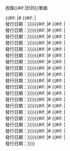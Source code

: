 <includeonly><tr style="text-align:center;">
  <th style="background:{{Infobox Album/color|{{{type|{{{Type|}}}}}}}};" colspan="3">收錄{{#if:{{{name|}}}{{{Name|}}}|於{{nobold|《}}{{If empty|{{{name|}}}{{{Name|}}}|{{{name|}}}}}{{nobold|》}}的}}單曲</th>
</tr>
<tr style="text-align:left; vertical-align:top; font-size:90%">
  <td colspan="3">{{#if: {{{Single 1|}}}{{{single 1|}}}{{{single1|}}} |# {{{Single 1|}}}{{{single 1|}}}{{{single1|}}}{{#if: {{{Single 1 date|}}}{{{single 1 date|}}}{{{single1date|}}} |<br />發行日期：{{{Single 1 date|}}}{{{single 1 date|}}}{{{single1date|}}}}}}}{{#if: {{{Single 2|}}}{{{single 2|}}}{{{single2|}}} |# {{{Single 2|}}}{{{single 2|}}}{{{single2|}}}{{#if: {{{Single 2 date|}}}{{{single 2 date|}}}{{{single2date|}}} |<br />發行日期：{{{Single 2 date|}}}{{{single 2 date|}}}{{{single2date|}}}}}}}{{#if: {{{Single 3|}}}{{{single 3|}}}{{{single3|}}} |# {{{Single 3|}}}{{{single 3|}}}{{{single3|}}}{{#if: {{{Single 3 date|}}}{{{single 3 date|}}}{{{single3date|}}} |<br />發行日期：{{{Single 3 date|}}}{{{single 3 date|}}}{{{single3date|}}}}}}}{{#if: {{{Single 4|}}}{{{single 4|}}}{{{single4|}}} |# {{{Single 4|}}}{{{single 4|}}}{{{single4|}}}{{#if: {{{Single 4 date|}}}{{{single 4 date|}}}{{{single4date|}}} |<br />發行日期：{{{Single 4 date|}}}{{{single 4 date|}}}{{{single4date|}}}}}}}{{#if: {{{Single 5|}}}{{{single 5|}}}{{{single5|}}} |# {{{Single 5|}}}{{{single 5|}}}{{{single5|}}}{{#if: {{{Single 5 date|}}}{{{single 5 date|}}}{{{single5date|}}} |<br />發行日期：{{{Single 5 date|}}}{{{single 5 date|}}}{{{single5date|}}}}}}}{{#if: {{{Single 6|}}}{{{single 6|}}}{{{single6|}}} |# {{{Single 6|}}}{{{single 6|}}}{{{single6|}}}{{#if: {{{Single 6 date|}}}{{{single 6 date|}}}{{{single6date|}}} |<br />發行日期：{{{Single 6 date|}}}{{{single 6 date|}}}{{{single6date|}}}}}}}{{#if: {{{Single 7|}}}{{{single 7|}}}{{{single7|}}} |# {{{Single 7|}}}{{{single 7|}}}{{{single7|}}}{{#if: {{{Single 7 date|}}}{{{single 7 date|}}}{{{single7date|}}} |<br />發行日期：{{{Single 7 date|}}}{{{single 7 date|}}}{{{single7date|}}}}}}}{{#if: {{{Single 8|}}}{{{single 8|}}}{{{single8|}}} |# {{{Single 8|}}}{{{single 8|}}}{{{single8|}}}{{#if: {{{Single 8 date|}}}{{{single 8 date|}}}{{{single8date|}}} |<br />發行日期：{{{Single 8 date|}}}{{{single 8 date|}}}{{{single8date|}}}}}}}{{#if: {{{Single 9|}}}{{{single 9|}}}{{{single9|}}} |# {{{Single 9|}}}{{{single 9|}}}{{{single9|}}}{{#if: {{{Single 9 date|}}}{{{single 9 date|}}}{{{single9date|}}} |<br />發行日期：{{{Single 9 date|}}}{{{single 9 date|}}}{{{single9date|}}}}}}}{{#if: {{{Single 10|}}}{{{single 10|}}}{{{single10|}}} |# {{{Single 10|}}}{{{single 10|}}}{{{single10|}}}{{#if: {{{Single 10 date|}}}{{{single 10 date|}}}{{{single10date|}}} |<br />發行日期：{{{Single 10 date|}}}{{{single 10 date|}}}{{{single10date|}}}}}}}{{#if: {{{Single 11|}}}{{{single 11|}}}{{{single11|}}} |# {{{Single 11|}}}{{{single 11|}}}{{{single11|}}}{{#if: {{{Single 11 date|}}}{{{single 11 date|}}}{{{single11date|}}} |<br />發行日期：{{{Single 11 date|}}}{{{single 11 date|}}}{{{single11date|}}}}}}}{{#if: {{{Single 12|}}}{{{single 12|}}}{{{single12|}}} |# {{{Single 12|}}}{{{single 12|}}}{{{single12|}}}{{#if: {{{Single 12 date|}}}{{{single 12 date|}}}{{{single12date|}}} |<br />發行日期：{{{Single 12 date|}}}{{{single 12 date|}}}{{{single12date|}}}}}}}{{#if: {{{Single 13|}}}{{{single 13|}}}{{{single13|}}} |# {{{Single 13|}}}{{{single 13|}}}{{{single13|}}}{{#if: {{{Single 13 date|}}}{{{single 13 date|}}}{{{single13date|}}} |<br />發行日期：{{{Single 13 date|}}}{{{single 13 date|}}}{{{single13date|}}}}}}}{{#if: {{{Single 14|}}}{{{single 14|}}}{{{single14|}}} |# {{{Single 14|}}}{{{single 14|}}}{{{single14|}}}{{#if: {{{Single 14 date|}}}{{{single 14 date|}}}{{{single14date|}}} |<br />發行日期：{{{Single 14 date|}}}{{{single 14 date|}}}{{{single14date|}}}}}}}{{#if: {{{Single 15|}}}{{{single 15|}}}{{{single15|}}} |# {{{Single 15|}}}{{{single 15|}}}{{{single15|}}}{{#if: {{{Single 15 date|}}}{{{single 15 date|}}}{{{single15date|}}} |<br />發行日期：{{{Single 15 date|}}}{{{single 15 date|}}}{{{single15date|}}}}}}}{{#if: {{{Single 16|}}}{{{single 16|}}}{{{single16|}}} |# {{{Single 16|}}}{{{single 16|}}}{{{single16|}}}{{#if: {{{Single 16 date|}}}{{{single 16 date|}}}{{{single16date|}}} |<br />發行日期：{{{Single 16 date|}}}{{{single 16 date|}}}{{{single16date|}}}}}}}{{#if: {{{Single 17|}}}{{{single 17|}}}{{{single17|}}} |# {{{Single 17|}}}{{{single 17|}}}{{{single17|}}}{{#if: {{{Single 17 date|}}}{{{single 17 date|}}}{{{single17date|}}} |<br />發行日期：{{{Single 17 date|}}}{{{single 17 date|}}}{{{single17date|}}}}}}}{{#if: {{{Single 18|}}}{{{single 18|}}}{{{single18|}}} |# {{{Single 18|}}}{{{single 18|}}}{{{single18|}}}{{#if: {{{Single 18 date|}}}{{{single 18 date|}}}{{{single18date|}}} |<br />發行日期：{{{Single 18 date|}}}{{{single 18 date|}}}{{{single18date|}}}}}}}{{#if: {{{Single 18|}}}{{{single 19|}}}{{{single19|}}} |# {{{Single 19|}}}{{{single 19|}}}{{{single19|}}}{{#if: {{{Single 19 date|}}}{{{single 19 date|}}}{{{single19date|}}} |<br />發行日期：{{{Single 19 date|}}}{{{single 19 date|}}}{{{single19date|}}}}}}}{{#if: {{{Single 20|}}}{{{single 20|}}}{{{single20|}}} |# {{{Single 20|}}}{{{single 20|}}}{{{single20|}}}{{#if: {{{Single 20 date|}}}{{{single 20 date|}}}{{{single20date|}}} |<br />發行日期：{{{Single 20 date|}}}{{{single 20 date|}}}{{{single20date|}}}}}}}</td>
</tr></includeonly>
<noinclude>{{documentation}}</noinclude>